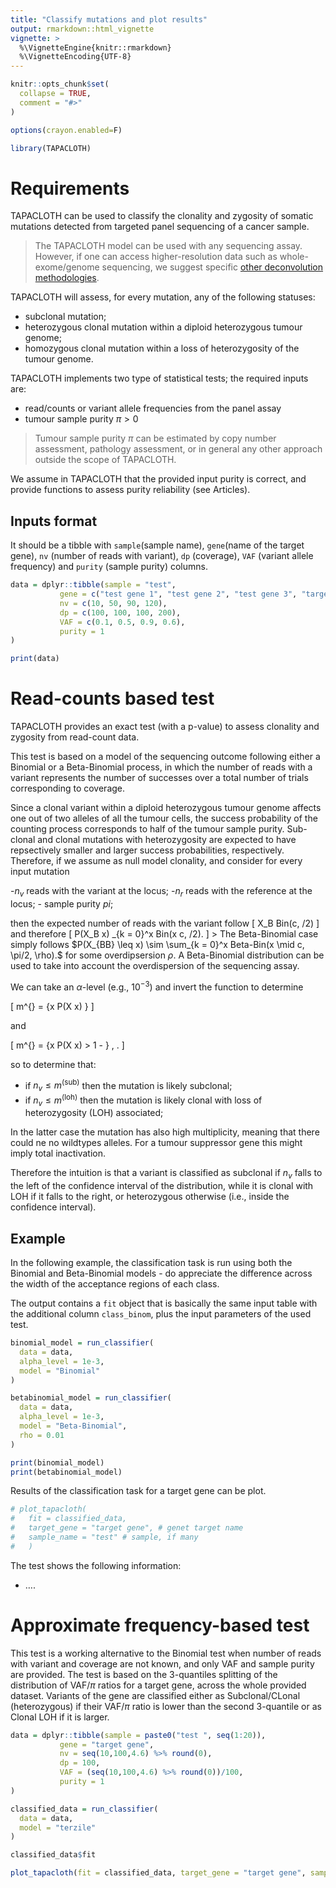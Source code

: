 ```yaml
---
title: "Classify mutations and plot results"
output: rmarkdown::html_vignette
vignette: >
  %\VignetteEngine{knitr::rmarkdown}
  %\VignetteEncoding{UTF-8}
---
```


```r
knitr::opts_chunk$set(
  collapse = TRUE,
  comment = "#>"
)

options(crayon.enabled=F)
```

```r
library(TAPACLOTH)
```

# Requirements

TAPACLOTH can be used to classify the clonality and zygosity of somatic mutations detected from targeted panel sequencing of a cancer sample. 

> The TAPACLOTH model can be used with any sequencing assay. However, if one can access  higher-resolution data such as whole-exome/genome sequencing, we suggest specific [other deconvolution methodologies](https://caravagnalab.github.io/mobster). 

TAPACLOTH will assess, for every mutation, any of the following statuses:

- subclonal mutation;
- heterozygous clonal mutation within a diploid heterozygous tumour genome;
- homozygous clonal mutation within a loss of heterozygosity of the tumour genome.

TAPACLOTH implements two type of statistical tests; the required inputs are:

- read/counts or variant allele frequencies from the panel assay 
- tumour sample purity $\pi > 0$

> Tumour sample purity $\pi$ can be estimated by copy number assessment, pathology assessment, or  in general any other approach outside the scope of TAPACLOTH.

We assume in TAPACLOTH that the provided input purity is correct, and provide functions to assess purity reliability (see Articles). 


##  Inputs format

It should be a tibble with `sample`(sample name), `gene`(name of the target gene), `nv` (number of reads
with variant), `dp` (coverage), `VAF` (variant allele frequency) and `purity`
(sample purity) columns. 

```r
data = dplyr::tibble(sample = "test",
           gene = c("test gene 1", "test gene 2", "test gene 3", "target gene"),
           nv = c(10, 50, 90, 120),
           dp = c(100, 100, 100, 200),
           VAF = c(0.1, 0.5, 0.9, 0.6),
           purity = 1
)

print(data)
```

# Read-counts based test

TAPACLOTH provides an exact test (with a p-value) to assess clonality and zygosity from read-count data.

This test is based on a model of the sequencing outcome following either a Binomial or a Beta-Binomial process, in which the number of reads with a variant represents the number of successes over a total number of trials corresponding to coverage. 

Since a clonal variant within a diploid heterozygous tumour genome affects one out of two alleles of all the tumour cells, the success probability of the 
counting process corresponds to half of the tumour sample purity. Sub-clonal and clonal mutations with heterozygosity are expected to have repsectively smaller and larger success probabilities, respectively. Therefore, if we assume as null model clonality, and consider for every input mutation

-$n_v$ reads with the variant   at the locus;
-$n_r$ reads with the reference   at the locus;
- sample purity $pi$;

then the expected number of reads with the variant follow
\[
X_B \sim Bin(\cdot \mid c, \pi/2)
\] 
and therefore
\[
P(X_B \leq x) \sim \sum_{k = 0}^x Bin(x \mid c, \pi/2).
\] 
> The Beta-Binomial case simply follows $P(X_{BB} \leq x) \sim \sum_{k = 0}^x Beta-Bin(x \mid c, \pi/2, \rho).
$ for some overdipsersion $\rho$. A Beta-Binomial distribution can be used to take into account the overdispersion of the sequencing assay. 


We can take an $\alpha$-level (e.g., $10^{-3}$) and invert the function to determine 

\[
m^{\text{(sub)}} = \inf\{x \mid P(X \leq x) \leq \alpha}
\]

and

\[
m^{\text{(loh)}} = \ing\{x \mid P(X \leq x) > 1 - \alpha} \, .
\]

so to determine that:

- if $n_v \leq m^{\text{(sub)}}$ then the mutation is likely subclonal;
- if $n_v \leq m^{\text{(loh)}}$ then the mutation is likely clonal with loss of heterozygosity (LOH) associated;

In the latter case the mutation has also high multiplicity, meaning that there could ne no wildtypes alleles. For a tumour suppressor gene this might imply total inactivation.

Therefore the intuition is that a variant is
classified as subclonal if $n_v$  falls to the left of the confidence interval of the distribution, while it is clonal with LOH if it falls
to the right, or heterozygous otherwise (i.e., inside the confidence interval).

## Example 

In the following example, the classification task is run using both the Binomial and Beta-Binomial models - do appreciate the difference across the width of the acceptance regions of each class. 

The output contains a `fit` object that is basically the same input table with the additional column `class_binom`, plus the input parameters 
of the used test. 

```r
binomial_model = run_classifier(
  data = data,
  alpha_level = 1e-3,
  model = "Binomial"
)

betabinomial_model = run_classifier(
  data = data,
  alpha_level = 1e-3,
  model = "Beta-Binomial",
  rho = 0.01
)

print(binomial_model)
print(betabinomial_model)
```

Results of the classification task for a target gene can be plot.

```r
# plot_tapacloth(
#   fit = classified_data, 
#   target_gene = "target gene", # genet target name
#   sample_name = "test" # sample, if many
#   )
```

The test shows the following information:

- ....

# Approximate frequency-based test

This test is a working alternative to the Binomial test when number of reads with
variant and coverage are not known, and only VAF and sample purity are provided. 
The test is based on the 3-quantiles splitting of the distribution of VAF/$\pi$
ratios for a target gene, across the whole provided dataset. Variants of the gene
are classified either as Subclonal/CLonal (heterozygous) if their VAF/$\pi$ ratio
is lower than the second 3-quantile or as Clonal LOH if it is larger.

```r
data = dplyr::tibble(sample = paste0("test ", seq(1:20)),
           gene = "target gene",
           nv = seq(10,100,4.6) %>% round(0),
           dp = 100,
           VAF = (seq(10,100,4.6) %>% round(0))/100,
           purity = 1
)
```

```r
classified_data = run_classifier(
  data = data,
  model = "terzile"
)

classified_data$fit
```

```r
plot_tapacloth(fit = classified_data, target_gene = "target gene", sample_name = "test 1")
```
